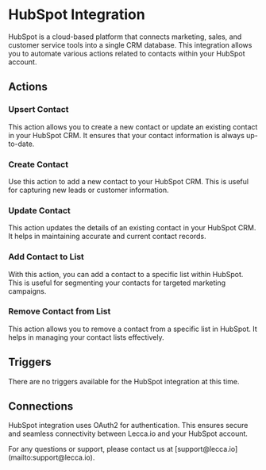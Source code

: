 
# HubSpot Integration

HubSpot is a cloud-based platform that connects marketing, sales, and customer service tools into a single CRM database. This integration allows you to automate various actions related to contacts within your HubSpot account.

## Actions

### Upsert Contact

This action allows you to create a new contact or update an existing contact in your HubSpot CRM. It ensures that your contact information is always up-to-date.

### Create Contact

Use this action to add a new contact to your HubSpot CRM. This is useful for capturing new leads or customer information.

### Update Contact

This action updates the details of an existing contact in your HubSpot CRM. It helps in maintaining accurate and current contact records.

### Add Contact to List

With this action, you can add a contact to a specific list within HubSpot. This is useful for segmenting your contacts for targeted marketing campaigns.

### Remove Contact from List

This action allows you to remove a contact from a specific list in HubSpot. It helps in managing your contact lists effectively.

## Triggers

There are no triggers available for the HubSpot integration at this time.

## Connections

HubSpot integration uses OAuth2 for authentication. This ensures secure and seamless connectivity between Lecca.io and your HubSpot account.

<Callout emoji="👾" type="info">
  For any questions or support, please contact us at
  [support@lecca.io](mailto:support@lecca.io).
</Callout>
